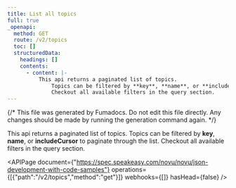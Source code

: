 ```yaml
---
title: List all topics
full: true
_openapi:
  method: GET
  route: /v2/topics
  toc: []
  structuredData:
    headings: []
    contents:
      - content: |-
          This api returns a paginated list of topics.
              Topics can be filtered by **key**, **name**, or **includeCursor** to paginate through the list. 
              Checkout all available filters in the query section.
---
```


{/* This file was generated by Fumadocs. Do not edit this file directly. Any changes should be made by running the generation command again. */}

This api returns a paginated list of topics.
    Topics can be filtered by **key**, **name**, or **includeCursor** to paginate through the list. 
    Checkout all available filters in the query section.

<APIPage document={"https://spec.speakeasy.com/novu/novu/json-development-with-code-samples"} operations={[{"path":"/v2/topics","method":"get"}]} webhooks={[]} hasHead={false} />